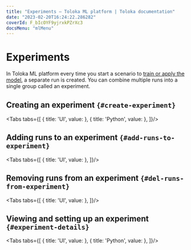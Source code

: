 ```yaml
---
title: "Experiments — Toloka ML platform | Toloka documentation"
date: "2023-02-20T16:24:22.286282"
coverId: F_bIcOYF9yjrxkPZrXc3
docsMenu: "mlMenu"
---
```



# Experiments

In Toloka ML platform every time you start a scenario to [train or apply the model](/docs/toloka-ml/models/collections/#model-actions), a separate run is created. You can combine multiple runs into a single group called an experiment.

<RunParameters/>

## Creating an experiment `{#create-experiment}`

<Tabs tabs={[
  { title: 'UI', value: <MLComingSoon/> },
  { title: 'Python', value: <RunsList12/> },
]}/>

## Adding runs to an experiment `{#add-runs-to-experiment}`

<Tabs tabs={[
  { title: 'UI', value: <MLNotAvailable/> },
]}/>

## Removing runs from an experiment `{#del-runs-from-experiment}`

<Tabs tabs={[
  { title: 'UI', value: <MLNotAvailable/> },
]}/>

## Viewing and setting up an experiment `{#experiment-details}`

<Tabs tabs={[
  { title: 'UI', value: <RunsList15/> },
  { title: 'Python', value: <RunsList16/> },
]}/>

<RunSlices/>
